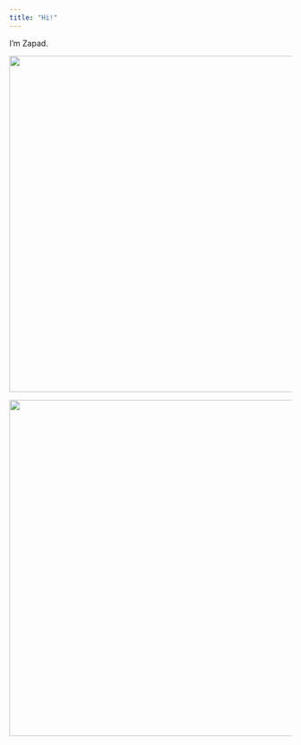 ```yaml
---
title: "Hi!"
---
```


I'm Zapad.

![](images/wood.jpeg){width="600"}

![](images/porch.jpeg){width="600"}
